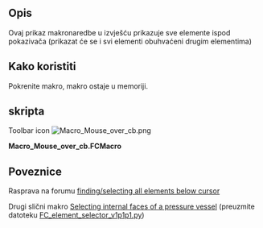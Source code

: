 <languages/>

{{Macro
|Name=Macro Mouse over cb
|Icon=Macro_Mouse_over_cb.png
|Translate=Makro Miš iznad cb
|Description= Ova makronaredba prikazuje sve elemente ispod pokazivača.
|Author=Chris_G
|Version=00.00
|Date=2016-12-13
|FCVersion=All
|Download=[https://www.freecad.org/wiki/images/5/55/Macro_Mouse_over_cb.png Toolbar icon]
|SeeAlso=[[Macro_FC_element_selector/hr|Macro FC element selector]]
}}

<span id="Description"></span>
==Opis==

<div class="mw-translate-fuzzy">
Ovaj prikaz makronaredbe u izvješću prikazuje sve elemente ispod pokazivača (prikazat će se i svi elementi obuhvaćeni drugim elementima)
</div>

<span id="Usage"></span>
<div class="mw-translate-fuzzy">
==Kako koristiti==
</div>

Pokrenite makro, makro ostaje u memoriji.

<span id="Script"></span>
==skripta==

<div lang="en" dir="ltr" class="mw-content-ltr">
Toolbar icon [[Image:Macro_Mouse_over_cb.png ]]
</div>

'''Macro_Mouse_over_cb.FCMacro'''

{{MacroCode|code=
from pivy import coin
import FreeCADGui

def mouse_over_cb( event_callback):
    event = event_callback.getEvent()
    pos = event.getPosition().getValue()
    listObjects = FreeCADGui.ActiveDocument.ActiveView.getObjectsInfo((int(pos[0]),int(pos[1])))
    obj = []
    if listObjects:
        FreeCAD.Console.PrintMessage("\n *** Objects under mouse pointer ***")
        for o in listObjects:
            label = str(o["Object"])
            if not label in obj:
                obj.append(label)
        FreeCAD.Console.PrintMessage("\n"+str(obj))


view = FreeCADGui.ActiveDocument.ActiveView

mouse_over = view.addEventCallbackPivy( coin.SoLocation2Event.getClassTypeId(), mouse_over_cb )

# to remove Callback :
#view.removeEventCallbackPivy( coin.SoLocation2Event.getClassTypeId(), mouse_over_cb)

}}

<span id="Links"></span>
==Poveznice==

Rasprava na forumu [https://forum.freecad.org/viewtopic.php?f=10&t=19072 finding/selecting all elements below cursor]

Drugi slični makro [https://forum.freecad.org/viewtopic.php?f=18&t=12381&p=151950#p151950 Selecting internal faces of a pressure vessel] (preuzmite datoteku [https://forum.freecad.org/download/file.php?id=31041 FC_element_selector_v1p1p1.py])